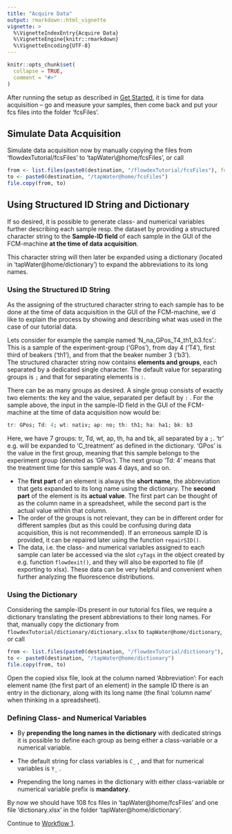 ```yaml
---
title: "Acquire Data"
output: rmarkdown::html_vignette
vignette: >
  %\VignetteIndexEntry{Acquire Data}
  %\VignetteEngine{knitr::rmarkdown}
  %\VignetteEncoding{UTF-8}
---
```


```r
knitr::opts_chunk$set(
  collapse = TRUE,
  comment = "#>"
)
```

After running the setup as described in [Get Started](https://bpollner.github.io/flowdex/articles/flowdex.html), it is time for data acquisition -- go and measure your samples, then come back and put your fcs files into the folder 'fcsFiles'.

## Simulate Data Acquisition

Simulate data acquisition now by manually copying the files from 'flowdexTutorial/fcsFiles' to 'tapWater\\\@home/fcsFiles', or call

``` r
from <- list.files(paste0(destination, "/flowdexTutorial/fcsFiles"), full.names = TRUE)
to <- paste0(destination, "/tapWater@home/fcsFiles")
file.copy(from, to)
```

## Using Structured ID String and Dictionary {#using-structured-id-string-and-dictionary}

If so desired, it is possible to generate class- and numerical variables further describing each sample resp. the dataset by providing a structured character string to the **Sample-ID field** of each sample in the GUI of the FCM-machine **at the time of data acquisition**.

This character string will then later be expanded using a dictionary (located in 'tapWater\@home/dictionary') to expand the abbreviations to its long names.

### Using the Structured ID String

As the assigning of the structured character string to each sample has to be done at the time of data acquisition in the GUI of the FCM-machine, we´d like to explain the process by showing and describing what was used in the case of our tutorial data.

Lets consider for example the sample named 'N_na_GPos_T4_th1_b3.fcs'.:\
This is a sample of the experiment-group ('GPos'), from day 4 ('T4'), first third of beakers ('th1'), and from that the beaker number 3 ('b3').\
The structured character string now contains **elements and groups**, each separated by a dedicated single character. The default value for separating groups is `;` and that for separating elements is `:`.

There can be as many groups as desired. A single group consists of exactly two elements: the key and the value, separated per default by `:` . For the sample above, the input in the sample-ID field in the GUI of the FCM-machine at the time of data acquisition now would be:

``` r
tr: GPos; Td: 4; wt: nativ; ap: no; th: th1; ha: ha1; bk: b3 
```

Here, we have 7 groups: tr, Td, wt, ap, th, ha and bk, all separated by a `;`. 'tr' e.g. will be expanded to 'C_treatment' as defined in the dictionary. 'GPos' is the value in the first group, meaning that this sample belongs to the experiment group (denoted as 'GPos'). The next group 'Td: 4' means that the treatment time for this sample was 4 days, and so on.

-   The **first part** of an element is always the **short name**, the abbreviation that gets expanded to its long name using the dictionary. The **second part** of the element is its **actual value**. The first part can be thought of as the column name in a spreadsheet, while the second part is the actual value within that column.
-   The order of the groups is not relevant, they can be in different order for different samples (but as this could be confusing during data acquisition, this is not recommended). If an erroneous sample ID is provided, it can be repaired later using the function `repairSID()`.
-   The data, i.e. the class- and numerical variables assigned to each sample can later be accessed via the slot `cyTags` in the object created by e.g. function `flowdexit()`, and they will also be exported to file (if exporting to xlsx). These data can be very helpful and convenient when further analyzing the fluorescence distributions.

### Using the Dictionary

Considering the sample-IDs present in our tutorial fcs files, we require a dictionary translating the present abbreviations to their long names. For that, manually copy the dictionary from `flowdexTutorial/dictionary/dictionary.xlsx` to `tapWater@home/dictionary`, or call

``` r
from <- list.files(paste0(destination, "/flowdexTutorial/dictionary"), full.names = TRUE)
to <- paste0(destination, "/tapWater@home/dictionary")
file.copy(from, to)
```

Open the copied xlsx file, look at the column named 'Abbreviation': For each element name (the first part of an element) in the sample ID there is an entry in the dictionary, along with its long name (the final 'column name' when thinking in a spreadsheet).

### Defining Class- and Numerical Variables

-   By **prepending the long names in the dictionary** with dedicated strings it is possible to define each group as being either a class-variable or a numerical variable.

-   The default string for class variables is `C_` , and that for numerical variables is `Y_` .

-   Prepending the long names in the dictionary with either class-variable or numerical variable prefix is **mandatory**.

By now we should have 108 fcs files in 'tapWater\@home/fcsFiles' and one file 'dictionary.xlsx' in the folder 'tapWater\@home/dictionary'.

Continue to [Workflow 1](https://bpollner.github.io/flowdex/articles/workflow_1.html).

